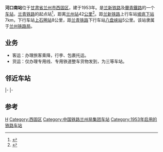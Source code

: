 {{noteTA
|1=zh-cn:始发车次; zh-hk:列車班次;
|2=zh-cn:车次; zh-hk:班次;
}}
{{Infobox China railway station
|车站名称=河口南站
|图片=
|图片介绍=
|车站名称拼音=Hekounanzhan
|英文名称 = Hekounan Railway Station
|车站代码 = 41558<ref>{{cite book|title=中华人民共和国铁路车站代码（GB/T 10302-2010）|publisher=中国标准出版社|year=2010|isbn=155066140495|ignore-isbn-error=true|pages=14}}</ref>
|电报码 = HKJ
|拼音码 = HKN
|车站位置=[[甘肃省|甘肃省]][[兰州市|兰州市]][[西固区|西固区]]
|坐标={{coord|36.163864|103.462350|display=inline,title|type:railwaystation}}
|归属=[[兰州铁路局|兰州铁路局]]
|线路=[[兰新铁路|兰新铁路]]、[[蘭青鐵路|蘭青鐵路]]、东川联络线
|车站等级=[[特等站_(中铁)|三等站]]
|到发线数目=
|月台数目=
}}

'''河口南站'''位于[[甘肃省|甘肃省]][[兰州市|兰州市]][[西固区|西固区]]，建于1953年。是[[兰新铁路|兰新铁路]]及[[蘭青鐵路|蘭青鐵路]]的一个[[铁路车站|车站]]，[[兰青铁路|兰青铁路]]的起点站<ref>{{cite web|url=http://www.gscn.com.cn/pub/gansu/sszh/2009/04/02/1238632844136.html|title=兰青铁路开通运营 成青藏高原第一条电气化铁路|work=中国甘肃网|date=2009-04-02|accessdate=2009-12-28}}{{dead link|date=2018年3月 |bot=InternetArchiveBot |fix-attempted=yes }}</ref>，距离[[兰州站|兰州站]]42[[公里|公里]]<ref>{{cite book | author=吴建民.|title=中国铁路旅游| publisher=中国地图出版社 |year=2002 |isbn=7-5031-3000-8}}</ref>。距[[兰新铁路|兰新铁路]]上行车站[[坡底下站|坡底下站]]7km，下行车站[[上石圈站|上石圈站]]8公里，距[[兰青铁路|兰青铁路]]下行车站[[八盘峡站|八盘峡站]]5公里。该站隶属于[[兰州铁路局|兰州铁路局]]。

==业务==
*客运：办理旅客乘降，行李、包裹托运。
*货运：仅办理专用线、专用铁道整车货物发到，为三等车站。

== 邻近车站 ==
{{start rail box|[[中国铁路|中国铁路]]}}
{{s-inop|[[坡底下站|坡底下站]]|{{站|兰州}}方向}}
{{s-line|[[兰新铁路|兰新铁路]]<br/>← 7km 河口南站 8km →}}
{{s-inop|[[上石圈站|上石圈站]]|{{站|阿拉山口}}方向}}
|-
{{Terminus}}
{{s-line|[[蘭青鐵路|蘭青鐵路]]<br/>{{0}}{{0}} {{0}}{{0}}{{0}} 河口南站 5km →}}
{{s-inop|[[八盘峡站|八盘峡站]]|{{站|西宁}}方向}}
|-
{{Terminus}}
{{s-line|[[东川联络线|东川联络线]]<br/>{{0}}{{0}} {{0}}{{0}}{{0}} 河口南站 3km →}}
{{s-inop|[[兰州东川站|兰州东川站]]|{{站|坡底下}}方向}}
{{end box}}

==参考==
{{reflist}}

{{兰新铁路}}
{{蘭青鐵路}}
{{铁路车站小作品}}
{{DEFAULTSORT:Hekou South Railway Station}}
[[Category:兰州市铁路车站|H]]
[[Category:西固区|Category:西固区]]
[[Category:中国铁路兰州局集团车站|Category:中国铁路兰州局集团车站]]
[[Category:1953年启用的铁路车站|Category:1953年启用的铁路车站]]